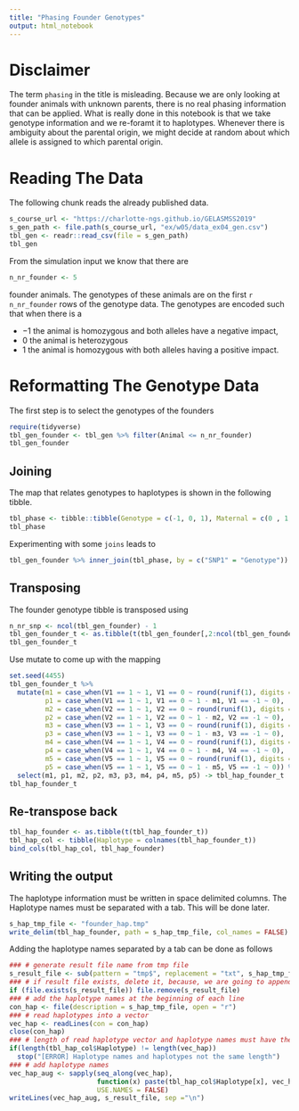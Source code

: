 ```yaml
---
title: "Phasing Founder Genotypes"
output: html_notebook
---
```


# Disclaimer
The term `phasing` in the title is misleading. Because we are only looking at founder animals with unknown parents, there is no real phasing information that can be applied. What is really done in this notebook is that we take genotype information and we re-foramt it to haplotypes. Whenever there is ambiguity about the parental origin, we might decide at random about which allele is assigned to which parental origin.


# Reading The Data
The following chunk reads the already published data.

```r
s_course_url <- "https://charlotte-ngs.github.io/GELASMSS2019"
s_gen_path <- file.path(s_course_url, "ex/w05/data_ex04_gen.csv")
tbl_gen <- readr::read_csv(file = s_gen_path)
tbl_gen
```

From the simulation input we know that there are 

```r
n_nr_founder <- 5
```

founder animals. The genotypes of these animals are on the first `r n_nr_founder` rows of the genotype data. The genotypes are encoded such that when there is a 

* $-1$ the animal is homozygous and both alleles have a negative impact, 
* $0$ the animal is heterozygous
* $1$ the animal is homozygous with both alleles having a positive impact.



# Reformatting The Genotype Data
The first step is to select the genotypes of the founders

```r
require(tidyverse)
tbl_gen_founder <- tbl_gen %>% filter(Animal <= n_nr_founder)
tbl_gen_founder
```


## Joining
The map that relates genotypes to haplotypes is shown in the following tibble. 

```r
tbl_phase <- tibble::tibble(Genotype = c(-1, 0, 1), Maternal = c(0 , 1, 1), Paternal = c(0, 0, 1))
tbl_phase
```

Experimenting with some `joins` leads to

```r
tbl_gen_founder %>% inner_join(tbl_phase, by = c("SNP1" = "Genotype"))  %>%  select(Animal, Maternal, Paternal)
```


## Transposing
The founder genotype tibble is transposed using 

```r
n_nr_snp <- ncol(tbl_gen_founder) - 1
tbl_gen_founder_t <- as.tibble(t(tbl_gen_founder[,2:ncol(tbl_gen_founder)]))
tbl_gen_founder_t
```

Use mutate to come up with the mapping

```r
set.seed(4455)
tbl_gen_founder_t %>% 
  mutate(m1 = case_when(V1 == 1 ~ 1, V1 == 0 ~ round(runif(1), digits = 0), V1 == -1 ~ 0),
         p1 = case_when(V1 == 1 ~ 1, V1 == 0 ~ 1 - m1, V1 == -1 ~ 0),
         m2 = case_when(V2 == 1 ~ 1, V2 == 0 ~ round(runif(1), digits = 0), V2 == -1 ~ 0),
         p2 = case_when(V2 == 1 ~ 1, V2 == 0 ~ 1 - m2, V2 == -1 ~ 0),
         m3 = case_when(V3 == 1 ~ 1, V3 == 0 ~ round(runif(1), digits = 0), V3 == -1 ~ 0),
         p3 = case_when(V3 == 1 ~ 1, V3 == 0 ~ 1 - m3, V3 == -1 ~ 0),
         m4 = case_when(V4 == 1 ~ 1, V4 == 0 ~ round(runif(1), digits = 0), V4 == -1 ~ 0),
         p4 = case_when(V4 == 1 ~ 1, V4 == 0 ~ 1 - m4, V4 == -1 ~ 0),
         m5 = case_when(V5 == 1 ~ 1, V5 == 0 ~ round(runif(1), digits = 0), V5 == -1 ~ 0),
         p5 = case_when(V5 == 1 ~ 1, V5 == 0 ~ 1 - m5, V5 == -1 ~ 0)) %>% 
  select(m1, p1, m2, p2, m3, p3, m4, p4, m5, p5) -> tbl_hap_founder_t
tbl_hap_founder_t
```


## Re-transpose back

```r
tbl_hap_founder <- as.tibble(t(tbl_hap_founder_t))
tbl_hap_col <- tibble(Haplotype = colnames(tbl_hap_founder_t))
bind_cols(tbl_hap_col, tbl_hap_founder)
```


## Writing the output
The haplotype information must be written in space delimited columns. The Haplotype names must be separated with a tab. This will be done later.

```r
s_hap_tmp_file <- "founder_hap.tmp"
write_delim(tbl_hap_founder, path = s_hap_tmp_file, col_names = FALSE)
```

Adding the haplotype names separated by a tab can be done as follows

```r
### # generate result file name from tmp file
s_result_file <- sub(pattern = "tmp$", replacement = "txt", s_hap_tmp_file)
### # if result file exists, delete it, because, we are going to append to it
if (file.exists(s_result_file)) file.remove(s_result_file)
### # add the haplotype names at the beginning of each line
con_hap <- file(description = s_hap_tmp_file, open = "r")
### # read haplotypes into a vector
vec_hap <- readLines(con = con_hap)
close(con_hap)
### # length of read haplotype vector and haplotype names must have the same length
if(length(tbl_hap_col$Haplotype) != length(vec_hap)) 
  stop("[ERROR] Haplotype names and haplotypes not the same length")
### # add haplotype names
vec_hap_aug <- sapply(seq_along(vec_hap), 
                      function(x) paste(tbl_hap_col$Haplotype[x], vec_hap[x], sep="\t"), 
                      USE.NAMES = FALSE)
writeLines(vec_hap_aug, s_result_file, sep ="\n")
```

